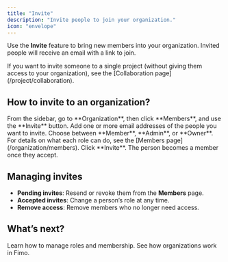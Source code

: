 ```yaml
---
title: "Invite"
description: "Invite people to join your organization."
icon: "envelope"
---
```


Use the **Invite** feature to bring new members into your organization. Invited people will receive an email with a link to join.

<Note>
    If you want to invite someone to a single project (without giving them access to your organization), see the [Collaboration page](/project/collaboration).
</Note>

## How to invite to an organization?

<Steps>
  <Step title="Open Organization → Members?">
    From the sidebar, go to **Organization**, then click **Members**, and use the **Invite** button.
  </Step>
  <Step title="Enter the email?">
    Add one or more email addresses of the people you want to invite.
  </Step>
  <Step title="Select a role?">
    Choose between **Member**, **Admin**, or **Owner**. For details on what each role can do, see the [Members page](/organization/members).
  </Step>
  <Step title="Send the invite?">
    Click **Invite**. The person becomes a member once they accept.
  </Step>
</Steps>

## Managing invites

- **Pending invites**: Resend or revoke them from the **Members** page.  
- **Accepted invites**: Change a person’s role at any time.  
- **Remove access**: Remove members who no longer need access.  

## What’s next?

<Columns cols={2}>
  <Card title="Members" icon="users" href="/organization/members">
    Learn how to manage roles and membership.
  </Card>
  <Card title="Organization overview" icon="users-viewfinder" href="/organization/overview">
    See how organizations work in Fimo.
  </Card>
</Columns>
